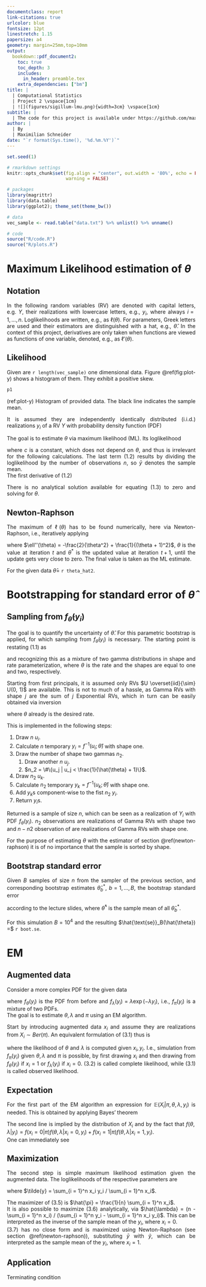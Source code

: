 ```yaml
---
documentclass: report
link-citations: true
urlcolor: blue
fontsize: 12pt
linestretch: 1.15
papersize: a4
geometry: margin=25mm,top=10mm
output:
  bookdown::pdf_document2:
    toc: true
    toc_depth: 3
    includes:
      in_header: preamble.tex
    extra_dependencies: ["bm"]
title: |
  | Computational Statistics
  | Project 2 \vspace{1cm}
  | ![](figures/sigillum-lmu.png){width=3cm} \vspace{1cm}
subtitle: |
  | The code for this project is available under https://github.com/max607/computational-statistics-em.
author: |
  | By
  | Maximilian Schneider
date: "`r format(Sys.time(), '%d.%m.%Y')`"
---
```


<style>
body {
text-align: justify}
.main-container {
  max-width: 1000px;
  margin-left: auto;
  margin-right: auto;
}
</style>

```r
set.seed(1)

# rmarkdown settings
knitr::opts_chunk$set(fig.align = "center", out.width = '80%', echo = FALSE, message = FALSE,
                      warning = FALSE)

# packages
library(magrittr)
library(data.table)
library(ggplot2); theme_set(theme_bw())

# data
vec_sample <- read.table("data.txt") %>% unlist() %>% unname()

# code
source("R/code.R")
source("R/plots.R")
```

# Maximum Likelihood estimation of $\theta$

## Notation

In the following random variables (RV) are denoted with capital letters, e.g. $Y$, their realizations with lowercase letters, e.g., $y_i$, where always $i = 1, ..., n$.
Loglikelihoods are written, e.g., as $\ell(\theta)$.
For parameters, Greek letters are used and their estimators are distinguished with a hat, e.g., $\hat{\theta}$.
In the context of this project, derivatives are only taken when functions are viewed as functions of one variable, denoted, e.g., as $\ell'(\theta)$.

## Likelihood

Given are `r length(vec_sample)` one dimensional data.
Figure \@ref(fig:plot-y) shows a histogram of them.
They exhibit a positive skew.

```r
p1
```
(ref:plot-y) Histogram of provided data. The black line indicates the sample mean.

It is assumed they are independently identically distributed (i.i.d.) realizations $y_i$ of a RV $Y$ with probability density function (PDF)

\begin{equation}
  f_\theta(y_i) = \frac{\theta^2}{\theta + 1} (1 + y_i) \exp(-\theta y_i),\quad y_i, \theta > 0.
\end{equation}

The goal is to estimate $\theta$ via maximum likelihood (ML).
Its loglikelihood

\begin{align}
  \ell(\theta) &= \log \left( \prod_{i = 1}^n f_\theta(y_i) \right) \notag \\
    &= 2n \log(\theta) - n \log(\theta + 1) - \theta \sum_{i = 1}^n y_i + c \notag \\
    &\propto 2 \log(\theta) - \log(\theta + 1) - \theta \bar{y} + c,
\end{align}

where $c$ is a constant, which does not depend on $\theta$, and thus is irrelevant for the following calculations.
The last term (1.2) results by dividing the loglikelihood by the number of observations $n$, so $\bar{y}$ denotes the sample mean. \
The first derivative of (1.2)

\begin{equation}
  \ell'(\theta) = \frac{2}{\theta} - \frac{1}{\theta + 1} - \bar{y}.
\end{equation}

There is no analytical solution available for equating (1.3) to zero and solving for $\theta$.

## Newton-Raphson

The maximum of $\ell(\theta)$ has to be found numerically, here via Newton-Raphson, i.e., iteratively applying

\begin{equation}
  \theta^* = \theta - \frac{\ell'(\theta)}{\ell''(\theta)},
\end{equation}

where $\ell''(\theta) = -\frac{2}{\theta^2} + \frac{1}{(\theta + 1)^2}$, $\theta$ is the value at iteration $t$ and $\theta^*$ is the updated value at iteration $t + 1$, until the update gets very close to zero.
The final value is taken as the ML estimate.

For the given data $\hat{\theta} =$ `r theta_hat2`.

# Bootstrapping for standard error of $\hat{\theta}$

## Sampling from $f_{\hat{\theta}}(y_i)$

The goal is to quantify the uncertainty of $\hat{\theta}$.
For this parametric bootstrap is applied, for which sampling from $f_{\hat{\theta}}(y_i)$ is necessary.
The starting point is restating (1.1) as

\begin{equation}
  f_\theta(y_i) = \frac{\theta}{\theta + 1} \theta \exp(-\theta y_i) + \frac{1}{\theta + 1} \theta^2 y_i \exp(-\theta y_i)
\end{equation}

and recognizing this as a mixture of two gamma distributions in shape and rate parameterization, where $\theta$ is the rate and the shapes are equal to one and two, respectively.

Starting from first principals, it is assumed only RVs $U \overset{iid}{\sim} U(0, 1)$ are available.
This is not to much of a hassle, as Gamma RVs with shape $j$ are the sum of $j$ Exponential RVs, which in turn can be easily obtained via inversion

\begin{equation}
  f^{-1}(u; \theta) = - \frac{\log(u)}{\theta},
\end{equation}

where $\theta$ already is the desired rate.

This is implemented in the following steps:

1) Draw $n$ $u_i$.
1) Calculate $n$ temporary $y_i = f^{-1}(u_i; \hat{\theta})$ with shape one.
1) Draw the number of shape two gammas $n_2$.
   1) Draw another $n$ $u_j$.
   1) $n_2 = \#\{u_j | u_j < \frac{1}{\hat{\theta} + 1}\}$.
1) Draw $n_2$ $u_k$.
1) Calculate $n_2$ temporary $y_k = f^{-1}(u_k; \hat{\theta})$ with shape one.
1) Add $y_k$s component-wise to the fist $n_2$ $y_i$.
1) Return $y_i$s.

Returned is a sample of size $n$, which can be seen as a realization of $Y_i$ with PDF $f_\theta(y_i)$.
$n_2$ observations are realizations of Gamma RVs with shape two and $n - n2$ observation of are realizations of Gamma RVs with shape one.

For the purpose of estimating $\theta$ with the estimator of section \@ref(newton-raphson) it is of no importance that the sample is sorted by shape.

## Bootstrap standard error

Given $B$ samples of size $n$ from the sampler of the previous section, and corresponding bootstrap estimates $\hat{\theta}_b^*,\ b = 1, ..., B$, the bootstrap standard error

\begin{equation}
  \hat{\text{se}}_B(\hat{\theta}) = \sqrt{\frac{1}{B} \sum_{b = 1}^B (\hat{\theta}_b^* - \hat{\theta}^*)^2},
\end{equation}

according to the lecture slides, where $\hat{\theta}^*$ is the sample mean of all $\hat{\theta}_b^*$.

For this simulation $B = 10^4$ and the resulting $\hat{\text{se}}_B(\hat{\theta}) =$ `r boot.se`.

# EM

## Augmented data

Consider a more complex PDF for the given data

\begin{equation}
  f_\pi(y_i) = \pi f_\theta(y_i) + (1 - \pi) f_\lambda(y_i),\quad y_i > 0, \pi \in [0, 1],
\end{equation}

where $f_\theta(y_i)$ is the PDF from before and $f_\lambda(y_i) = \lambda \exp(-\lambda y_i)$, i.e., $f_\pi(y_i)$ is a mixture of two PDFs. \
The goal is to estimate $\theta, \lambda$ and $\pi$ using an EM algorithm.

Start by introducing augmented data $x_i$ and assume they are realizations from $X_i \sim Ber(\pi)$.
An equivalent formulation of (3.1) thus is

\begin{equation}
  f(\theta, \lambda | x_i, y_i) = f_\theta(y_i)^{x_i} f_\lambda(y_i)^{1 - x_i},
\end{equation}

where the likelihood of $\theta$ and $\lambda$ is computed given $x_i, y_i$.
I.e., simulation from $f_\pi(y_i)$ given $\theta, \lambda$ and $\pi$ is possible, by first drawing $x_i$ and then drawing from $f_\theta(y_i)$ if $x_i = 1$ or $f_\lambda(y_i)$ if $x_i = 0$.
(3.2) is called complete likelihood, while (3.1) is called observed likelihood.

## Expectation

For the first part of the EM algorithm an expression for $\mathbb{E}(X_i | \pi, \theta, \lambda, y_i)$ is needed.
This is obtained by applying Bayes' theorem

\begin{align}
  f(x_i | \theta, \lambda, \pi, y_i)
  &= \dfrac{f(\theta, \lambda | x_i, y_i) f(x_i | \pi)}{f(\theta, \lambda | y_i)} \notag \\
  &= \dfrac{f_\theta(y_i)^{x_i} f_\lambda(y_i)^{1 - x_i}\ \pi^{x_i} (1 - \pi)^{1 - x_i}}{(1 - \pi) f_\lambda(y_i) + \pi f_\theta(y_i)}.
\end{align}

The second line is implied by the distribution of $X_i$ and by the fact that $f(\theta, \lambda | y_i) = f(x_i = 0 | \pi) f(\theta, \lambda | x_i = 0, y_i) + f(x_i = 1 | \pi) f(\theta, \lambda | x_i = 1, y_i)$. \
One can immediately see

\begin{equation}
  \mathbb{E}(X_i | \pi, \theta, \lambda, y_i) = \dfrac{f_\theta(y_i) \pi }{(1 - \pi) f_\lambda(y_i) + \pi f_\theta(y_i)}.
\end{equation}

## Maximization

The second step is simple maximum likelihood estimation given the augmented data.
The loglikelihoods of the respective parameters are

\begin{align}
  \ell(\pi)     &= \log(\pi) \sum_{i = 1}^n x_i + \log(1 - \pi) \sum_{i = 1}^n (1 - x_i), \\
  \ell(\lambda) &= n \log(\lambda) - \lambda \sum_{i = 1}^n y_i - \log(\lambda) \sum_{i = 1}^n x_i + \lambda \sum_{i = 1}^n x_i y_i + c, \\
  \ell(\theta)  &= 2 \log(\theta) \sum_{i = 1}^n x_i - \log(\theta + 1) \sum_{i = 1}^n x_i - \theta \sum_{i = 1}^n x_i y_i + c \notag \\
                &\propto 2 \log(\theta) - \log(\theta + 1)  - \theta \tilde{y} + c,
\end{align}

where $\tilde{y} = \sum_{i = 1}^n x_i y_i / \sum_{i = 1}^n x_i$.

The maximizer of (3.5) is $\hat{\pi} = \frac{1}{n} \sum_{i = 1}^n x_i$. \
It is also possible to maximize (3.6) analytically, via $\hat{\lambda} = (n - \sum_{i = 1}^n x_i) / (\sum_{i = 1}^n y_i - \sum_{i = 1}^n x_i y_i)$.
This can be interpreted as the inverse of the sample mean of the $y_i$, where $x_i = 0$. \
(3.7) has no close form and is maximized using Newton-Raphson (see section \@ref(newton-raphson)), substituting $\bar{y}$ with $\tilde{y}$, which can be interpreted as the sample mean of the $y_i$, where $x_i = 1$.

## Application

Terminating condition

